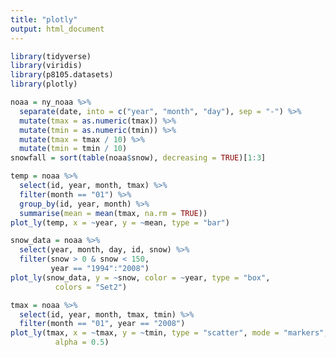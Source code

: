 ```yaml
---
title: "plotly"
output: html_document
---
```


```r
library(tidyverse)
library(viridis)
library(p8105.datasets)
library(plotly)
```

```r
noaa = ny_noaa %>% 
  separate(date, into = c("year", "month", "day"), sep = "-") %>% 
  mutate(tmax = as.numeric(tmax)) %>% 
  mutate(tmin = as.numeric(tmin)) %>% 
  mutate(tmax = tmax / 10) %>% 
  mutate(tmin = tmin / 10)
snowfall = sort(table(noaa$snow), decreasing = TRUE)[1:3]
```

```r
temp = noaa %>% 
  select(id, year, month, tmax) %>% 
  filter(month == "01") %>% 
  group_by(id, year, month) %>% 
  summarise(mean = mean(tmax, na.rm = TRUE))
plot_ly(temp, x = ~year, y = ~mean, type = "bar")
```

```r
snow_data = noaa %>%
  select(year, month, day, id, snow) %>%
  filter(snow > 0 & snow < 150, 
         year == "1994":"2008")
plot_ly(snow_data, y = ~snow, color = ~year, type = "box",
          colors = "Set2")
```

```r
tmax = noaa %>% 
  select(id, year, month, tmax, tmin) %>% 
  filter(month == "01", year == "2008")
plot_ly(tmax, x = ~tmax, y = ~tmin, type = "scatter", mode = "markers",
          alpha = 0.5)
```

